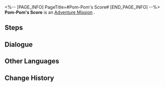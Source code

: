 <%-- [PAGE_INFO]
PageTitle=#Pom-Pom's Score#
[END_PAGE_INFO] --%>
{{Stub|Dialogue, characters, and location(s)}}
{{Mission Infobox
|id            = 4050009
|title         = 
|image         = Mission Pom-Pom's Score.png
|type          = Adventure
|event_name    = 
|chapter       = 
|requirements  = 
|summary       = <!--official mission summary from Fate's Atlas-->
|characters    = <!--characters that appear in this mission-->
|startLocation = <!--location as it intially appears on the mission screen-->
|world         = <!--i.e. Penacony-->
|area          = <!--i.e. A Child's Dream-->
|prev          = 
|next          = 
|exp           = 
|credits       = 8000
|stellarJade   = 
|other         = {{Card List|Sparse Aether*2;Virtual Particle*1|delim=;}}
}}
'''Pom-Pom's Score''' is an [[Adventure Mission]]<!--in [world]-->.

==Steps==


<!--
==Gameplay Notes==

--><!--
==Trial Character==

-->
==Dialogue==
{{Stub Dialogue}}
{{Dialogue Start}}
:{{tx}}
{{Dialogue End}}

==Other Languages==
{{Other Languages
|en   = Pom-Pom's Score
|zhs  = 帕姆得分
|zht  = 帕姆得分
|ja   = パムの得点
|ko   = 폼폼 득점
|es   = La puntuación de Pom-Pom
|fr   = La note de Pom-Pom
|ru   = Баллы Пом-Пом
|th   = คะแนนของ Pom-Pom
|vi   = Điểm Của Pom-Pom
|de   = Pom-Poms Punktzahl
|id   = Skor Pom-Pom
|pt   = Pontuação de Pom-Pom
}}

==Change History==
{{Change History|1.0}}
